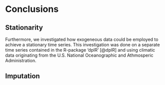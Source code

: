 # Conclusions

## Stationarity

Furthermore, we investigated how exogeneous data could be employed to achieve a stationary time series. This investigation was done on a separate time series contained in the R-package 'dplR' [@dplR] and using climatic data originating from the U.S. National Oceanographic and Athmosperic Administration.

## Imputation
